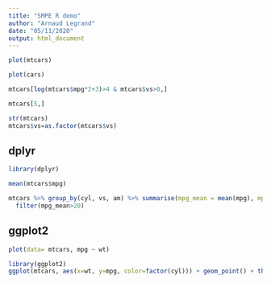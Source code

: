 ```yaml
---
title: "SMPE R demo"
author: "Arnaud Legrand"
date: "05/11/2020"
output: html_document
---
```


```r
plot(mtcars)
```

```r
plot(cars)
```

```r
mtcars[log(mtcars$mpg*2+3)>4 & mtcars$vs>0,]
```

```r
mtcars[5,]
```
```r
str(mtcars)
mtcars$vs=as.factor(mtcars$vs)
```

## dplyr

```r
library(dplyr)
```

```r
mean(mtcars$mpg)
```

```r
mtcars %>% group_by(cyl, vs, am) %>% summarise(mpg_mean = mean(mpg), mpg_var = var(mpg), num = n()) %>%
  filter(mpg_mean>20)
```

## ggplot2

```r
plot(data= mtcars, mpg ~ wt)
```
```r
library(ggplot2)
ggplot(mtcars, aes(x=wt, y=mpg, color=factor(cyl))) + geom_point() + theme_classic() + geom_smooth(method="lm") + facet_wrap(~cyl)
```

